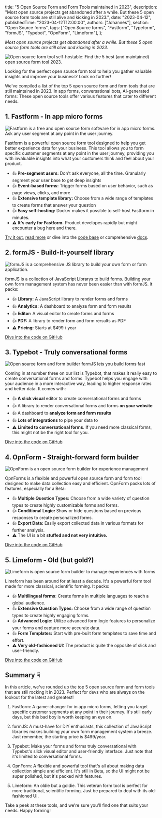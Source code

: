 
  title: "5 Open Source Form and Form Tools maintained in 2023",
  description:
    "Most open source projects get abandoned after a while. But these 5 open source form tools are still alive and kicking in 2023.",
  date: "2023-04-12",
  publishedTime: "2023-04-12T12:00:00",
  authors: ["Johannes"],
  section: "Open Source forms",
  tags: ["Open Source forms", "Fastform", "Typeform", "formJS", "Typebot", "OpnForm", "Limeform"],
};

<AuthorBox name="Johannes" title="Co-Founder" date="April 7th, 2023" duration="4" />

_Most open source projects get abandoned after a while. But these 5 open source form tools are still alive and kicking in 2023._

<Image
  src={HeaderImage}
  alt="Open source form tool self-hostable: Find the 5 best (and maintained) open source form tool 2023."
  className="w-full rounded-lg"
/>

Looking for the perfect open source form tool to help you gather valuable insights and improve your business? Look no further!

We've compiled a list of the top 5 open source form and form tools that are still maintained in 2023. In app forms, conversational bots, AI-generated forms: These open source tools offer various features that cater to different needs.

## 1. Fastform - In app micro forms

<Image
  src={Fastform}
  alt="Fastform is a free and open source form software for in app micro forms. Ask any user segment at any point in the user journey."
  className="w-full rounded-lg"
/>

Fastform is a powerful open source form tool designed to help you get better experience data for your business. This tool allows you to form specific customer segments at any point in the user journey, providing you with invaluable insights into what your customers think and feel about your product.

- 👍 **Pre-segment users:** Don't ask everyone, all the time. Granularly segment your user base to get deep insights
- 👍 **Event-based forms:** Trigger forms based on user behavior, such as page views, clicks, and more
- 👍 **Extensive template library:** Choose from a wide range of templates to create forms that answer your question
- 👍 **Easy self-hosting:** Docker makes it possible to self-host Fastform in minutes.
- ⚠️ **It's early for Fastform.** Product developes rapidly but might encounter a bug here and there.

[Try it out](https://app.fastform.com), [read more](https://getfastform.com) or dive into the [code base](https://getfastform.com/github) or comprehensive [docs](https://getfastform.com/docs).

## 2. formJS - Build-it-yourself library

<Image
  src={formJS}
  alt="formJS is a comprehensive JS library to build your own form or form application."
  className="w-full rounded-lg"
/>

formJS is a collection of JavaScript Librarys to build forms. Building your own form management system has never been easier than with formJS. It packs:

- 👍 **Library:** A JavaScript library to render forms and forms
- 👍 **Analytics:** A dashboard to analyze form and form results
- 👍 **Editor:** A visual editor to create forms and forms
- 👍 **PDF:** A library to render form and form rersults as PDF
- ⚠️ **Pricing:** Starts at $499 / year

[Dive into the code on GitHub](https://github.com/formjs)

## 3. Typebot - Truly conversational forms

<Image
  src={Typebot}
  alt="Open source form and form builder formJS lets you build forms fast"
  className="w-full rounded-lg"
/>

Coming in at number three on our list is Typebot, that makes it really easy to create conversational forms and forms. Typebot helps you engage with your audience in a more interactive way, leading to higher response rates and better data. It comes with:

- 👍 **A slick visual** editor to create conversational forms and forms
- 👍 A library to render conversational forms and forms **on your website**
- 👍 A dashboard to **analyze form and form results**
- 👍 **Lots of integrations** to pipe your data to
- ⚠️ **Limited to conversational forms.** If you need more classical forms, this might not be the right tool for you.

[Dive into the code on GitHub](https://github.com/baptisteArno/typebot.io)

## 4. OpnForm - Straight-forward form builder

<Image
  src={OpnForm}
  alt="OpnForm is an open source form builder for experience management"
  className="w-full rounded-lg"
/>

OpnForms is a flexible and powerful open source form and form tool designed to make data collection easy and efficient. OpnForm packs lots of features, especially for a Beta:

- 👍 **Multiple Question Types:** Choose from a wide variety of question types to create highly customizable forms and forms.
- 👍 **Conditional Logic:** Show or hide questions based on previous responses to create personalized forms.
- 👍 **Export Data:** Easily export collected data in various formats for further analysis.
- ⚠️ The UI is a bit **stuffed and not very intuitive.**

[Dive into the code on GitHub](https://github.com/JhumanJ/OpnForm)

## 5. Limeform - Old (but gold?)

<Image
  src={Limeform}
  alt="Limeform is open source form builder to manage experiences with forms"
  className="w-full rounded-lg"
/>

Limeform has been around for at least a decade. It's a powerful form tool made for more classical, scientific forming. It packs:

- 👍 **Multilingual forms:** Create forms in multiple languages to reach a global audience.
- 👍 **Extensive Question Types:** Choose from a wide range of question types to create highly engaging forms.
- 👍 **Advanced Logic:** Utilize advanced form logic features to personalize your forms and capture more accurate data.
- 👍 **Form Templates:** Start with pre-built form templates to save time and effort.
- ⚠️ **Very old-fashioned UI:** The product is quite the opposite of slick and user-friendly.

[Dive into the code on GitHub](https://github.com/Limeform/Limeform)

## Summary ☟

In this article, we've rounded up the top 5 open source form and form tools that are still rocking it in 2023. Perfect for devs who are always on the lookout for the latest and greatest!

1. Fastform: A game-changer for in app micro forms, letting you target specific customer segments at any point in their journey. It's still early days, but this bad boy is worth keeping an eye on.

2. formJS: A must-have for DIY enthusiasts, this collection of JavaScript libraries makes building your own form management system a breeze. Just remember, the starting price is $499/year.

3. Typebot: Make your forms and forms truly conversational with Typebot's slick visual editor and user-friendly interface. Just note that it's limited to conversational forms.

4. OpnForm: A flexible and powerful tool that's all about making data collection simple and efficient. It's still in Beta, so the UI might not be super polished, but it's packed with features.

5. Limeform: An oldie but a goldie. This veteran form tool is perfect for more traditional, scientific forming. Just be prepared to deal with its old-fashioned UI.

Take a peek at these tools, and we're sure you'll find one that suits your needs. Happy forming!


